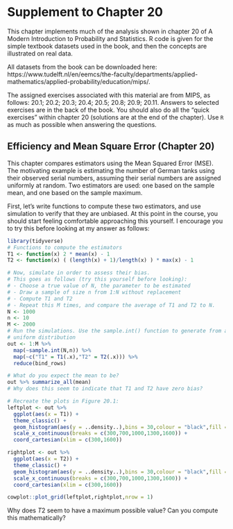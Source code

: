 # Supplement to Chapter 20

This chapter implements much of the analysis shown in chapter 20 of 
A Modern Introduction to Probability and Statistics. R code is given for the
simple textbook datasets used in the book, and then the concepts are
illustrated on real data.

All datasets from the book can be downloaded here: https://www.tudelft.nl/en/eemcs/the-faculty/departments/applied-mathematics/applied-probability/education/mips/.

The assigned exercises associated with this material are from MIPS, as follows: 20.1; 20.2; 20.3; 20.4; 20.5; 20.8; 20.9; 20.11. Answers to selected exercises are in the 
back of the book. You should also do all the "quick exercises" within chapter 20 
(solutions are at the end of the chapter). Use `R` as much as possible when answering the
questions.

## Efficiency and Mean Square Error (Chapter 20)

This chapter compares estimators using the Mean Squared Error (MSE). The 
motivating example is estimating the number of German tanks using their
observed serial numbers, assuming their serial numbers are assigned uniformly
at random. Two estimators are used: one based on the sample mean, and one based
on the sample maximum.

First, let's write functions to compute these two estimators, and use simulation
to verify that they are unbiased. At this point in the course, you should start
feeling comfortable approaching this yourself. I encourage you to try this before
looking at my answer as follows:

```r
library(tidyverse)
# Functions to compute the estimators
T1 <- function(x) 2 * mean(x) - 1
T2 <- function(x) ( (length(x) + 1)/length(x) ) * max(x) - 1

# Now, simulate in order to assess their bias.
# This goes as follows (try this yourself before looking):
# - Choose a true value of N, the parameter to be estimated
# - Draw a sample of size n from 1:N without replacement
# - Compute T1 and T2
# - Repeat this M times, and compare the average of T1 and T2 to N.
N <- 1000
n <- 10
M <- 2000
# Run the simulations. Use the sample.int() function to generate from a DISCRETE
# uniform distribution
out <- 1:M %>%
  map(~sample.int(N,n)) %>%
  map(~c("T1" = T1(.x),"T2" = T2(.x))) %>%
  reduce(bind_rows)

# What do you expect the mean to be?
out %>% summarize_all(mean)
# Why does this seem to indicate that T1 and T2 have zero bias?

# Recreate the plots in Figure 20.1:
leftplot <- out %>%
  ggplot(aes(x = T1)) +
  theme_classic() + 
  geom_histogram(aes(y = ..density..),bins = 30,colour = "black",fill = "transparent") +
  scale_x_continuous(breaks = c(300,700,1000,1300,1600)) +
  coord_cartesian(xlim = c(300,1600))

rightplot <- out %>%
  ggplot(aes(x = T2)) +
  theme_classic() + 
  geom_histogram(aes(y = ..density..),bins = 30,colour = "black",fill = "transparent") +
  scale_x_continuous(breaks = c(300,700,1000,1300,1600)) +
  coord_cartesian(xlim = c(300,1600))

cowplot::plot_grid(leftplot,rightplot,nrow = 1)
```

Why does $T2$ seem to have a maximum possible value? Can you compute this mathematically?



